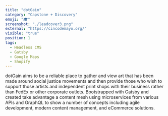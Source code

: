 ```yaml
---
title: "dotGain"
category: "Capstone + Discovery"
emoji: "🎓"
screenshot: "./leadcover3.png"
external: "https://cincodemayo.org/"
visible: "true"
position: 1
tags:
  - Headless CMS
  - Gatsby
  - Google Maps
  - Shopify
---
```


dotGain aims to be a reliable place to gather and view art that has been made around social justice movements and then provide those who wish to support those artists and independent print shops with their business rather than FedEx or other corporate outlets. Bootstrapped with Gatsby and created take advantage a content mesh using microservices from various APIs and GraphQL to show a number of concepts including agile development, modern content management, and eCommerce solutions. 